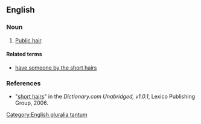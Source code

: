 ==English==

===Noun===
{{en-noun|sg=[[short]] [[hair]]s|''[[plurale tantum|always plural]]''}} [[Category:English pluralia tantum]]

# {{context|idiom|slang}} [[pubic hair|Public hair]].

====Related terms====
*[[have someone by the short hairs]]

===References===
*"[http://dictionary.reference.com/search?r=2&q=short%20hairs short hairs]" in the ''Dictionary.com Unabridged, v1.0.1'', Lexico Publishing Group, 2006.